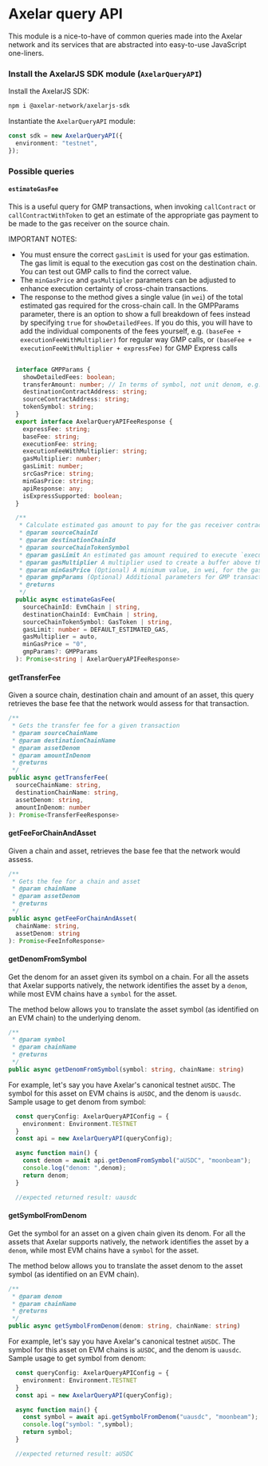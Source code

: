 # Axelar query API

This module is a nice-to-have of common queries made into the Axelar network and its services that are abstracted into easy-to-use JavaScript one-liners.

### Install the AxelarJS SDK module (`AxelarQueryAPI`)

Install the AxelarJS SDK:

```bash
npm i @axelar-network/axelarjs-sdk
```

Instantiate the `AxelarQueryAPI` module:

```ts
const sdk = new AxelarQueryAPI({
  environment: "testnet",
});
```

### Possible queries

#### `estimateGasFee`

This is a useful query for GMP transactions, when invoking `callContract` or `callContractWithToken` to get an estimate of the appropriate gas payment to be made to the gas receiver on the source chain.

IMPORTANT NOTES:

* You must ensure the correct `gasLimit` is used for your gas estimation. The gas limit is equal to the execution gas cost on the destination chain. You can test out GMP calls to find the correct value.
* The `minGasPrice` and `gasMultipler` parameters can be adjusted to enhance execution certainty of cross-chain transactions.
* The response to the method gives a single value (in `wei`) of the total estimated gas required for the cross-chain call. In the GMPParams parameter, there is an option to show a full breakdown of fees instead by specifying `true` for `showDetailedFees`. If you do this, you will have to add the individual components of the fees yourself, 
  e.g. `(baseFee + executionFeeWithMultiplier)` for regular way GMP calls, or `(baseFee + executionFeeWithMultiplier + expressFee)` for GMP Express calls
```ts

  interface GMPParams {
    showDetailedFees: boolean;
    transferAmount: number; // In terms of symbol, not unit denom, e.g. use 1 for 1 axlUSDC, not 1000000
    destinationContractAddress: string;
    sourceContractAddress: string;
    tokenSymbol: string;
  }
  export interface AxelarQueryAPIFeeResponse {
    expressFee: string;
    baseFee: string;
    executionFee: string;
    executionFeeWithMultiplier: string;
    gasMultiplier: number;
    gasLimit: number;
    srcGasPrice: string;
    minGasPrice: string;
    apiResponse: any;
    isExpressSupported: boolean;
  }

  /**
   * Calculate estimated gas amount to pay for the gas receiver contract.
   * @param sourceChainId
   * @param destinationChainId
   * @param sourceChainTokenSymbol
   * @param gasLimit An estimated gas amount required to execute `executeWithToken` function. Equivalent to the execution gas cost on the destination chain
   * @param gasMultiplier A multiplier used to create a buffer above the calculated gas fee, to account for potential slippage throughout tx execution, e.g. 1.1 = 10% buffer. Supports up to 3 decimal places. Default is `auto`.
   * @param minGasPrice (Optional) A minimum value, in wei, for the gas price on the destination chain that is used to override the estimated gas price if it falls below this specified value. Default is `0`.
   * @param gmpParams (Optional) Additional parameters for GMP transactions, including the ability to see a detailed view of the fee response
   * @returns
   */
  public async estimateGasFee(
    sourceChainId: EvmChain | string,
    destinationChainId: EvmChain | string,
    sourceChainTokenSymbol: GasToken | string,
    gasLimit: number = DEFAULT_ESTIMATED_GAS,
    gasMultiplier = auto,
    minGasPrice = "0",
    gmpParams?: GMPParams
  ): Promise<string | AxelarQueryAPIFeeResponse> 
```

#### getTransferFee

Given a source chain, destination chain and amount of an asset, this query retrieves the base fee that the network would assess for that transaction.

```ts
/**
 * Gets the transfer fee for a given transaction
 * @param sourceChainName
 * @param destinationChainName
 * @param assetDenom
 * @param amountInDenom
 * @returns
 */
public async getTransferFee(
  sourceChainName: string,
  destinationChainName: string,
  assetDenom: string,
  amountInDenom: number
): Promise<TransferFeeResponse>
```

#### getFeeForChainAndAsset

Given a chain and asset, retrieves the base fee that the network would assess.

```ts
/**
 * Gets the fee for a chain and asset
 * @param chainName
 * @param assetDenom
 * @returns
 */
public async getFeeForChainAndAsset(
  chainName: string,
  assetDenom: string
): Promise<FeeInfoResponse>
```

#### getDenomFromSymbol

Get the denom for an asset given its symbol on a chain. For all the assets that Axelar supports natively, the network identifies the asset by a `denom`, while most EVM chains have a `symbol` for the asset. 

The method below allows you to translate the asset symbol (as identified on an EVM chain) to the underlying denom.

```ts
/**
 * @param symbol
 * @param chainName
 * @returns
 */
public async getDenomFromSymbol(symbol: string, chainName: string)
```
For example, let's say you have Axelar's canonical testnet `aUSDC`. The symbol for this asset on EVM chains is `aUSDC`, and the denom is `uausdc`. Sample usage to get denom from symbol:

```ts
  const queryConfig: AxelarQueryAPIConfig = {
    environment: Environment.TESTNET
  }
  const api = new AxelarQueryAPI(queryConfig);

  async function main() {
    const denom = await api.getDenomFromSymbol("aUSDC", "moonbeam");
    console.log("denom: ",denom);
    return denom;
  }

  //expected returned result: uausdc
```


#### getSymbolFromDenom

Get the symbol for an asset on a given chain given its denom. For all the assets that Axelar supports natively, the network identifies the asset by a `denom`, while most EVM chains have a `symbol` for the asset. 

The method below allows you to translate the asset denom to the asset symbol (as identified on an EVM chain).

```ts
/**
 * @param denom
 * @param chainName
 * @returns
 */
public async getSymbolFromDenom(denom: string, chainName: string)
```
For example, let's say you have Axelar's canonical testnet `aUSDC`. The symbol for this asset on EVM chains is `aUSDC`, and the denom is `uausdc`. Sample usage to get symbol from denom:

```ts
  const queryConfig: AxelarQueryAPIConfig = {
    environment: Environment.TESTNET
  }
  const api = new AxelarQueryAPI(queryConfig);

  async function main() {
    const symbol = await api.getSymbolFromDenom("uausdc", "moonbeam");
    console.log("symbol: ",symbol);
    return symbol;
  }

  //expected returned result: aUSDC
```
